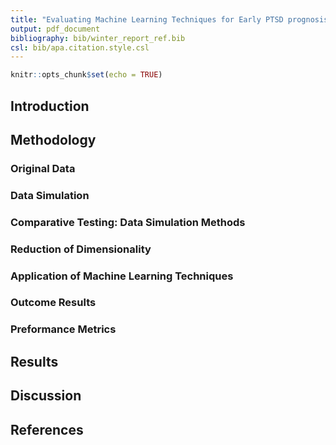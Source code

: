 ```yaml
---
title: "Evaluating Machine Learning Techniques for Early PTSD prognosis after Trauma using synthetic data."
output: pdf_document
bibliography: bib/winter_report_ref.bib
csl: bib/apa.citation.style.csl
---
```


```r
knitr::opts_chunk$set(echo = TRUE)
```

\begin{center}

\textbf{Author:}

\textit{Thomas J Wise}

\textbf{Student Number:}

\textit{6664202}  

\textbf{Programme:}

\textit{Methodology and Statistics for the Behavioural, Biomedical and Social Sciences}

\textbf{Supervisors:}  

\textit{Dr. Mirjam van Zuiden}

\textit{Prof. dr. Rens van de Schoot}  

\textbf{Proposed Journal of Publication:}

\textit{Multivariate Behavioural Research (MBR)}: Taylor and Francis

\textbf{Ethics Approval}

\textit{Status Accepted: \#20-0039; Date: 09/10/2020}

\textit{Status Accepted: \#20-0140; Date: 27/10/2020}

\end{center}
\newpage

## Introduction 

\newpage 

## Methodology

### Original Data 

### Data Simulation 

### Comparative Testing: Data Simulation Methods 

### Reduction of Dimensionality 

### Application of Machine Learning Techniques 

### Outcome Results 

### Preformance Metrics 

\newpage 

## Results

\newpage 

## Discussion 

\newpage

## References

